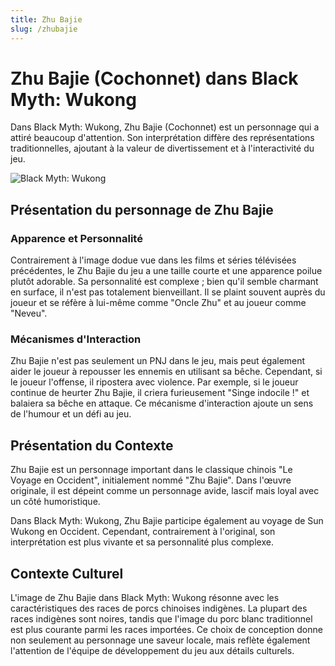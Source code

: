 ```yaml
---
title: Zhu Bajie
slug: /zhubajie
---
```


# Zhu Bajie (Cochonnet) dans Black Myth: Wukong

Dans Black Myth: Wukong, Zhu Bajie (Cochonnet) est un personnage qui a attiré beaucoup d'attention. Son interprétation diffère des représentations traditionnelles, ajoutant à la valeur de divertissement et à l'interactivité du jeu.

<img src="https://image.informedainews.com/freecompress-bajie.png" alt="Black Myth: Wukong"/>

## Présentation du personnage de Zhu Bajie

### Apparence et Personnalité

Contrairement à l'image dodue vue dans les films et séries télévisées précédentes, le Zhu Bajie du jeu a une taille courte et une apparence poilue plutôt adorable. Sa personnalité est complexe ; bien qu'il semble charmant en surface, il n'est pas totalement bienveillant. Il se plaint souvent auprès du joueur et se réfère à lui-même comme "Oncle Zhu" et au joueur comme "Neveu".

### Mécanismes d'Interaction

Zhu Bajie n'est pas seulement un PNJ dans le jeu, mais peut également aider le joueur à repousser les ennemis en utilisant sa bêche. Cependant, si le joueur l'offense, il ripostera avec violence. Par exemple, si le joueur continue de heurter Zhu Bajie, il criera furieusement "Singe indocile !" et balaiera sa bêche en attaque. Ce mécanisme d'interaction ajoute un sens de l'humour et un défi au jeu.

## Présentation du Contexte

Zhu Bajie est un personnage important dans le classique chinois "Le Voyage en Occident", initialement nommé "Zhu Bajie". Dans l'œuvre originale, il est dépeint comme un personnage avide, lascif mais loyal avec un côté humoristique.

Dans Black Myth: Wukong, Zhu Bajie participe également au voyage de Sun Wukong en Occident. Cependant, contrairement à l'original, son interprétation est plus vivante et sa personnalité plus complexe.

## Contexte Culturel

L'image de Zhu Bajie dans Black Myth: Wukong résonne avec les caractéristiques des races de porcs chinoises indigènes. La plupart des races indigènes sont noires, tandis que l'image du porc blanc traditionnel est plus courante parmi les races importées. Ce choix de conception donne non seulement au personnage une saveur locale, mais reflète également l'attention de l'équipe de développement du jeu aux détails culturels.